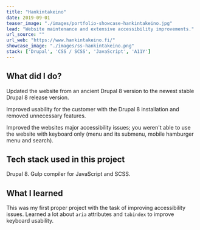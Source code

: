 ```yaml
---
title: "Hankintakeino"
date: 2019-09-01
teaser_image: "./images/portfolio-showcase-hankintakeino.jpg"
lead: "Website maintenance and extensive accessibility improvements."
url_source: ""
url_web: "https://www.hankintakeino.fi/"
showcase_image: "./images/ss-hankintakeino.png"
stack: ['Drupal', 'CSS / SCSS', 'JavaScript', 'A11Y']
---
```

## What did I do?

Updated the website from an ancient Drupal 8 version to the newest stable Drupal 8 release version.

Improved usability for the customer with the Drupal 8 installation and removed unnecessary features.

Improved the websites major accessibility issues; you weren't able to use the website with keyboard only (menu and its submenu, mobile hamburger menu and search).

## Tech stack used in this project

Drupal 8. Gulp compiler for JavaScript and SCSS.

## What I learned

This was my first proper project with the task of improving accessibility issues. Learned a lot about `aria` attributes  and `tabindex` to improve keyboard usability.